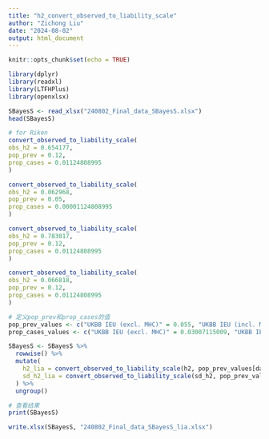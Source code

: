 ---
title: "h2_convert_observed_to_liability_scale"
author: "Zichong Liu"
date: "2024-08-02"
output: html_document
---

```{r setup, include=FALSE}
knitr::opts_chunk$set(echo = TRUE)
```

```{r}
library(dplyr)
library(readxl)
library(LTFHPlus)
library(openxlsx)
```

```{r}
SBayesS <- read_xlsx("240802_Final_data_SBayesS.xlsx")
head(SBayesS)
```

```{r}
# for Riken
convert_observed_to_liability_scale(
obs_h2 = 0.654177,
pop_prev = 0.12,
prop_cases = 0.01124808995
)

convert_observed_to_liability_scale(
obs_h2 = 0.062968,
pop_prev = 0.05,
prop_cases = 0.00001124808995
)

convert_observed_to_liability_scale(
obs_h2 = 0.783017,
pop_prev = 0.12,
prop_cases = 0.01124808995
)

convert_observed_to_liability_scale(
obs_h2 = 0.066818,
pop_prev = 0.12,
prop_cases = 0.01124808995
)
```

```{r}
# 定义pop_prev和prop_cases的值
pop_prev_values <- c("UKBB IEU (excl. MHC)" = 0.055, "UKBB IEU (incl. MHC)" = 0.055, "UKBB Neale Lab (excl. MHC)" = 0.055, "UKBB Neale Lab (incl. MHC)" = 0.055, "FinnGen (excl. MHC)" = 0.219, "FinnGen (incl. MHC)" = 0.219)
prop_cases_values <- c("UKBB IEU (excl. MHC)" = 0.03007115009, "UKBB IEU (incl. MHC)" = 0.03007115009, "UKBB Neale Lab (excl. MHC)" = 0.02580986374, "UKBB Neale Lab (incl. MHC)" = 0.02580986374, "FinnGen (excl. MHC)" = 0.03978506438, "FinnGen (incl. MHC)" = 0.03978506438)

SBayesS <- SBayesS %>%
  rowwise() %>%
  mutate(
    h2_lia = convert_observed_to_liability_scale(h2, pop_prev_values[dataset], prop_cases_values[dataset]),
    sd_h2_lia = convert_observed_to_liability_scale(sd_h2, pop_prev_values[dataset], prop_cases_values[dataset]) 
  ) %>%
  ungroup()

# 查看结果
print(SBayesS)
```

```{r}
write.xlsx(SBayesS, "240802_Final_data_SBayesS_lia.xlsx")
```
